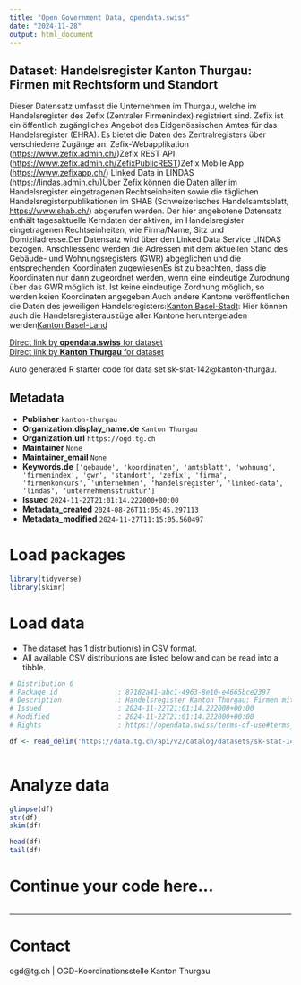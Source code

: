 ```yaml
---
title: "Open Government Data, opendata.swiss"
date: "2024-11-28"
output: html_document
---
```


## Dataset: Handelsregister Kanton Thurgau: Firmen mit Rechtsform und Standort

Dieser Datensatz umfasst die Unternehmen im Thurgau, welche im Handelsregister des Zefix (Zentraler Firmenindex) registriert sind. Zefix ist ein öffentlich zugängliches Angebot des Eidgenössischen Amtes für das Handelsregister (EHRA). Es bietet die Daten des Zentralregisters über verschiedene Zugänge an: Zefix-Webapplikation ([https://www.zefix.admin.ch/](https://www.zefix.admin.ch/))Zefix REST API ([https://www.zefix.admin.ch/ZefixPublicREST](https://www.zefix.admin.ch/ZefixPublicREST))Zefix Mobile App ([https://www.zefixapp.ch/](https://www.zefixapp.ch/)) Linked Data in LINDAS ([https://lindas.admin.ch/](https://lindas.admin.ch/))Über Zefix können die Daten aller im Handelsregister eingetragenen Rechtseinheiten sowie die täglichen Handelsregisterpublikationen im SHAB (Schweizerisches Handelsamtsblatt, [https://www.shab.ch/](https://www.shab.ch/)) abgerufen werden. Der hier angebotene Datensatz enthält tagesaktuelle Kerndaten der aktiven, im Handelsregister eingetragenen Rechtseinheiten, wie Firma/Name, Sitz und Domiziladresse.Der Datensatz wird über den Linked Data Service LINDAS bezogen. Anschliessend werden die Adressen mit dem aktuellen Stand des Gebäude- und Wohnungsregisters (GWR) abgeglichen und die entsprechenden Koordinaten zugewiesenEs ist zu beachten, dass die Koordinaten nur dann zugeordnet werden, wenn eine eindeutige Zurodnung über das GWR möglich ist. Ist keine eindeutige Zordnung möglich, so werden keien Koordinaten angegeben.Auch andere Kantone veröffentlichen die Daten des jeweiligen Handelsregisters:[Kanton Basel-Stadt](https://data.bs.ch/explore/dataset/100330/information/?disjunctive.company_type_de&disjunctive.municipality&disjunctive.plz&disjunctive.locality&disjunctive.address&sort=company_legal_name): Hier können auch die Handelsregisterauszüge aller Kantone heruntergeladen werden[Kanton Basel-Land](https://data.bl.ch/explore/dataset/12480/information/?disjunctive.firmensitz&disjunctive.firmensitz_bezirk&disjunctive.rechtsform&disjunctive.noga_abschnitt&disjunctive.noga_abteilung&disjunctive.lokalisierungsmethode&sort=firmensitz_code)

[Direct link by **opendata.swiss** for dataset](https://opendata.swiss/de/dataset/handelsregister-kanton-thurgau-firmen-mit-rechtsform-und-standort)<br>
[Direct link by **Kanton Thurgau** for dataset](https://data.tg.ch/explore/dataset/sk-stat-142/)

Auto generated R starter code for data set sk-stat-142@kanton-thurgau.

## Metadata

- **Publisher** `kanton-thurgau`
- **Organization.display_name.de** `Kanton Thurgau`
- **Organization.url** `https://ogd.tg.ch`
- **Maintainer** `None`
- **Maintainer_email** `None`
- **Keywords.de** `['gebaude', 'koordinaten', 'amtsblatt', 'wohnung', 'firmenindex', 'gwr', 'standort', 'zefix', 'firma', 'firmenkonkurs', 'unternehmen', 'handelsregister', 'linked-data', 'lindas', 'unternehmensstruktur']`
- **Issued** `2024-11-22T21:01:14.222000+00:00`
- **Metadata_created** `2024-08-26T11:05:45.297113`
- **Metadata_modified** `2024-11-27T11:15:05.560497`


# Load packages

```r

library(tidyverse)
library(skimr)

```

# Load data

-   The dataset has 1 distribution(s) in CSV format.
-   All available CSV distributions are listed below and can be read into a tibble.

```r

# Distribution 0
# Package_id               : 87182a41-abc1-4963-8e10-e4665bce2397
# Description              : Handelsregister Kanton Thurgau: Firmen mit Rechtsform und Standort (csv)
# Issued                   : 2024-11-22T21:01:14.222000+00:00
# Modified                 : 2024-11-22T21:01:14.222000+00:00
# Rights                   : https://opendata.swiss/terms-of-use#terms_by

df <- read_delim('https://data.tg.ch/api/v2/catalog/datasets/sk-stat-142/exports/csv?use_labels=true')



```

# Analyze data

```r

glimpse(df)
str(df)
skim(df)

head(df)
tail(df)

```

# Continue your code here...

```r

```

------------------------------------------------------------------------

# Contact

ogd@tg.ch | OGD-Koordinationsstelle Kanton Thurgau
